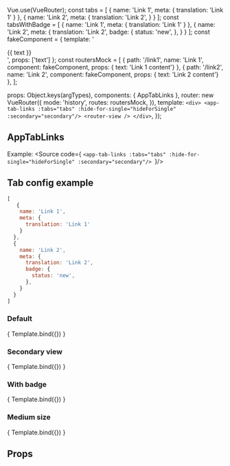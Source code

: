 Vue.use(VueRouter);
const tabs = [
  {
    name: 'Link 1',
    meta: {
      translation: 'Link 1'
    }
  },
  {
    name: 'Link 2',
    meta: {
      translation: 'Link 2',
    }
  }
];
const tabsWithBadge = [
  {
    name: 'Link 1',
    meta: {
      translation: 'Link 1'
    }
  },
  {
    name: 'Link 2',
    meta: {
      translation: 'Link 2',
      badge: {
        status: 'new',
      },
    }
  }
];
const fakeComponent = {
  template: '<div>{{ text }}</div>',
  props: ['text']
};
const routersMock =  [
    { path: '/link1', name: 'Link 1', component: fakeComponent, props: { text: 'Link 1 content'} },
    { path: '/link2', name: 'Link 2', component: fakeComponent, props: { text: 'Link 2 content'} },
];

<Meta title="ui-kit/AppTabLinks" component={AppTabLinks} />

  props: Object.keys(argTypes),
  components: { AppTabLinks },
  router: new VueRouter({
    mode: 'history',
    routes: routersMock,
  }),
  template: `
      <div>
        <app-tab-links
          :tabs="tabs"
          :hide-for-single="hideForSingle"
          :secondary="secondary"/>
        <router-view />
      </div>
    `,
});


## AppTabLinks

Example:
<Source code={
  `<app-tab-links
      :tabs="tabs"
      :hide-for-single="hideForSingle"
      :secondary="secondary"/>
`}/>


## Tab config example
```js
[
   {
    name: 'Link 1',
    meta: {
      translation: 'Link 1'
    }
  },
  {
    name: 'Link 2',
    meta: {
      translation: 'Link 2',
      badge: {
        status: 'new',
      },
    }
  }
]
```

### Default
<Canvas>
  <Story name="Default view" args={{ hideForSingle: false, secondary: false, tabs }}>
    { Template.bind({}) }
  </Story>
</Canvas>


### Secondary view
<Canvas>
  <Story name="Secondary view" args={{ hideForSingle: false, secondary: true, tabs }}>
    { Template.bind({}) }
  </Story>
</Canvas>

### With badge
<Canvas>
  <Story name="With badge view" args={{ hideForSingle: false, secondary: true, tabs: tabsWithBadge }}>
    { Template.bind({}) }
  </Story>
</Canvas>

### Medium size
<Canvas>
    <Story name="Medium size view" args={{
        hideForSingle: false,
        secondary: true,
        tabs: tabs,
        size: 'medium'
    }}>
        { Template.bind({}) }
    </Story>
</Canvas>

## Props
<ArgsTable story="Default view" />
